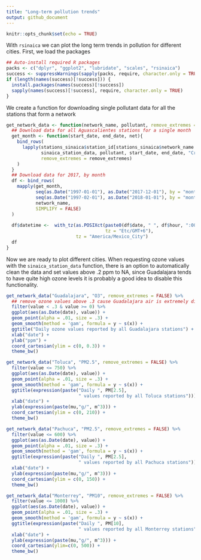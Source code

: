 ```yaml
---
title: "Long-term pollution trends"
output: github_document
---
```


```r
knitr::opts_chunk$set(echo = TRUE)
```

With `rsinaica` we can plot the long term trends in pollution for different cities. First, we load the packages

```r
## Auto-install required R packages
packs <- c("dplyr", "ggplot2", "lubridate", "scales", "rsinaica")
success <- suppressWarnings(sapply(packs, require, character.only = TRUE))
if (length(names(success)[!success])) {
  install.packages(names(success)[!success])
  sapply(names(success)[!success], require, character.only = TRUE)
}
```

We create a function for downloading single pollutant data for all the stations that form a network

```r
get_network_data <- function(network_name, pollutant, remove_extremes = TRUE) {
  ## Download data for all Aguascalientes stations for a single month
  get_month <- function(start_date, end_date, net){
    bind_rows(
      lapply(stations_sinaica$station_id[stations_sinaica$network_name %in% net],
             sinaica_station_data, pollutant, start_date, end_date, "Crude",
             remove_extremes = remove_extremes)
    )
  }
  ## Download data for 2017, by month
  df <- bind_rows(
    mapply(get_month,
           seq(as.Date("1997-01-01"), as.Date("2017-12-01"), by = "month"),
           seq(as.Date("1997-02-01"), as.Date("2018-01-01"), by = "month") - 1,
           network_name, 
           SIMPLIFY = FALSE)
  )
  
  df$datetime <-  with_tz(as.POSIXct(paste0(df$date, " ", df$hour, ":00"), 
                                     tz = "Etc/GMT+6"),
                          tz = "America/Mexico_City")
  df
}
```

Now we are ready to plot different cities. When requesting ozone values with the `sinaica_station_data` function, there is an option to automatically clean the data and set values above .2 ppm to NA, since Guadalajara tends to have quite high ozone levels it is probably a good idea to disable this functionality.

```r
get_network_data("Guadalajara", "O3", remove_extremes = FALSE) %>%
  ## remove ozone values above .3 cause Guadalajara air is extremely dirty
  filter(value < .3 & value >= 0) %>%
  ggplot(aes(as.Date(date), value)) +
  geom_point(alpha = .01, size = .3) +
  geom_smooth(method = 'gam', formula = y ~ s(x)) + 
  ggtitle("Daily ozone values reported by all Guadalajara stations") +
  xlab("date") +
  ylab("ppm") +
  coord_cartesian(ylim = c(0, 0.3)) +
  theme_bw()
```

```r
get_network_data("Toluca", "PM2.5", remove_extremes = FALSE) %>%
  filter(value <= 750) %>%
  ggplot(aes(as.Date(date), value)) +
  geom_point(alpha = .01, size = .3) +
  geom_smooth(method = 'gam', formula = y ~ s(x)) + 
  ggtitle(expression(paste("Daily ", PM[2.5], 
                           " values reported by all Toluca stations"))) +
  xlab("date") +
  ylab(expression(paste(mu,"g/", m^3))) +
  coord_cartesian(ylim = c(0, 210)) +
  theme_bw()
```

```r
get_network_data("Pachuca", "PM2.5", remove_extremes = FALSE) %>%
  filter(value <= 600) %>%
  ggplot(aes(as.Date(date), value)) +
  geom_point(alpha = .01, size = .3) +
  geom_smooth(method = 'gam', formula = y ~ s(x)) + 
  ggtitle(expression(paste("Daily ", PM[2.5], 
                           " values reported by all Pachuca stations"))) +
  xlab("date") +
  ylab(expression(paste(mu,"g/", m^3))) +
  coord_cartesian(ylim = c(0, 150)) +
  theme_bw()
```


```r
get_network_data("Monterrey", "PM10", remove_extremes = FALSE) %>%
  filter(value <= 1000) %>%
  ggplot(aes(as.Date(date), value)) +
  geom_point(alpha = .01, size = .3) +
  geom_smooth(method = 'gam', formula = y ~ s(x)) + 
  ggtitle(expression(paste("Daily ", PM[10], 
                           " values reported by all Monterrey stations"))) +
  xlab("date") +
  ylab(expression(paste(mu,"g/", m^3))) +
  coord_cartesian(ylim=c(0, 500)) +
  theme_bw()
```

